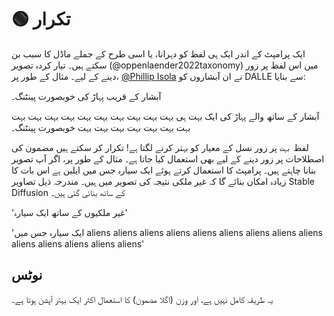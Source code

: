 
# 🟢 تکرار

ایک پرامپٹ کے اندر ایک ہی لفظ کو دہرانا، یا اسی طرح کے جملے ماڈل کا سبب بن سکتے ہیں۔
تیار کردہ تصویر (@oppenlaender2022taxonomy) میں اس لفظ پر زور دینے کے لیے۔ مثال کے طور پر، [@Phillip Isola](https://twitter.com/phillip_isola/status/1532189632217112577) نے ان آبشاروں کو DALLE سے بنایا:

آبشار کے قریب پہاڑ کی خوبصورت پینٹنگ۔

آبشار کے ساتھ والے پہاڑ کی ایک بہت ہی بہت بہت بہت بہت بہت بہت بہت بہت بہت بہت بہت بہت بہت بہت بہت بہت بہت خوبصورت پینٹنگ۔

لفظ `بہت` پر زور نسل کے معیار کو بہتر کرنے لگتا ہے! تکرار کر سکتے ہیں
مضمون کی اصطلاحات پر زور دینے کے لیے بھی استعمال کیا جاتا ہے۔ مثال کے طور پر، اگر آپ تصویر بنانا چاہتے ہیں۔
پرامپٹ کا استعمال کرتے ہوئے ایک سیارہ جس میں ایلین ہے
اس بات کا زیادہ امکان بنائے گا کہ غیر ملکی نتیجہ کی تصویر میں ہیں۔ مندرجہ ذیل تصاویر Stable Diffusion کے ساتھ بنائی گئی ہیں۔

'غیر ملکیوں کے ساتھ ایک سیارہ'

'ایک سیارہ جس میں aliens aliens aliens aliens aliens aliens aliens aliens aliens aliens aliens aliens aliens aliens'

## نوٹس

یہ طریقہ کامل نہیں ہے، اور وزن (اگلا مضمون) کا استعمال اکثر ایک بہتر آپشن ہوتا ہے۔
